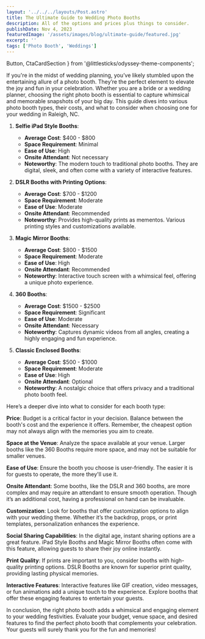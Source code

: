 ```yaml
---
layout: '../../../layouts/Post.astro'
title: The Ultimate Guide to Wedding Photo Booths
description: All of the options and prices plus things to consider.
publishDate: Nov 4, 2023
featuredImage: '/assets/images/blog/ultimate-guide/featured.jpg'
excerpt: ''
tags: ['Photo Booth', 'Weddings']
---
```

  Button,
  CtaCardSection
} from '@littlesticks/odyssey-theme-components';


If you're in the midst of wedding planning, you’ve likely stumbled upon the entertaining allure of a photo booth. They’re the perfect element to elevate the joy and fun in your celebration. Whether you are a bride or a wedding planner, choosing the right photo booth is essential to capture whimsical and memorable snapshots of your big day. This guide dives into various photo booth types, their costs, and what to consider when choosing one for your wedding in Raleigh, NC.

1. **Selfie iPad Style Booths**:
    - **Average Cost**: $400 - $800
    - **Space Requirement**: Minimal
    - **Ease of Use**: High
    - **Onsite Attendant**: Not necessary
    - **Noteworthy**: The modern touch to traditional photo booths. They are digital, sleek, and often come with a variety of interactive features.

2. **DSLR Booths with Printing Options**:
    - **Average Cost**: $700 - $1200
    - **Space Requirement**: Moderate
    - **Ease of Use**: Moderate
    - **Onsite Attendant**: Recommended
    - **Noteworthy**: Provides high-quality prints as mementos. Various printing styles and customizations available.

3. **Magic Mirror Booths**:
    - **Average Cost**: $800 - $1500
    - **Space Requirement**: Moderate
    - **Ease of Use**: High
    - **Onsite Attendant**: Recommended
    - **Noteworthy**: Interactive touch screen with a whimsical feel, offering a unique photo experience.

4. **360 Booths**:
    - **Average Cost**: $1500 - $2500
    - **Space Requirement**: Significant
    - **Ease of Use**: Moderate
    - **Onsite Attendant**: Necessary
    - **Noteworthy**: Captures dynamic videos from all angles, creating a highly engaging and fun experience.

5. **Classic Enclosed Booths**:
    - **Average Cost**: $500 - $1000
    - **Space Requirement**: Moderate
    - **Ease of Use**: High
    - **Onsite Attendant**: Optional
    - **Noteworthy**: A nostalgic choice that offers privacy and a traditional photo booth feel.

Here’s a deeper dive into what to consider for each booth type:

**Price**: 
Budget is a critical factor in your decision. Balance between the booth's cost and the experience it offers. Remember, the cheapest option may not always align with the memories you aim to create.

**Space at the Venue**: 
Analyze the space available at your venue. Larger booths like the 360 Booths require more space, and may not be suitable for smaller venues.

**Ease of Use**:
Ensure the booth you choose is user-friendly. The easier it is for guests to operate, the more they'll use it.

**Onsite Attendant**:
Some booths, like the DSLR and 360 booths, are more complex and may require an attendant to ensure smooth operation. Though it’s an additional cost, having a professional on hand can be invaluable.

**Customization**:
Look for booths that offer customization options to align with your wedding theme. Whether it’s the backdrop, props, or print templates, personalization enhances the experience.

**Social Sharing Capabilities**:
In the digital age, instant sharing options are a great feature. iPad Style Booths and Magic Mirror Booths often come with this feature, allowing guests to share their joy online instantly.

**Print Quality**:
If prints are important to you, consider booths with high-quality printing options. DSLR Booths are known for superior print quality, providing lasting physical memories.

**Interactive Features**:
Interactive features like GIF creation, video messages, or fun animations add a unique touch to the experience. Explore booths that offer these engaging features to entertain your guests.

In conclusion, the right photo booth adds a whimsical and engaging element to your wedding festivities. Evaluate your budget, venue space, and desired features to find the perfect photo booth that complements your celebration. Your guests will surely thank you for the fun and memories!
